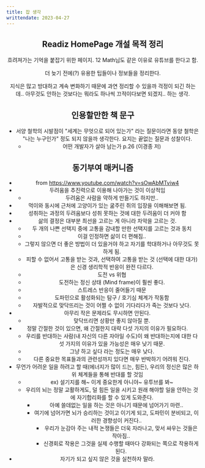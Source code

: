 ```yaml
---
title: 잡 생각
writtendate: 2023-04-27
---
```


<Header />

## Readiz HomePage 개설 목적 정리

흐려져가는 기억을 붙잡기 위한 페이지. 12 Math님도 같은 이유로 유튜브를 한다고 함.

더 늦기 전에(?) 유용한 팁들이나 정보들을 정리한다.

지식은 많고 방대하고 계속 변화하기 때문에 과연 정리할 수 있을까 걱정이 되긴 하는데.. 아무것도 안하는 것보다는 뭐라도 하나씩 끄적이다보면 되겠지.. 하는 생각.

## 인용할만한 책 문구

- 서양 철학의 시발점이 "세계는 무엇으로 되어 있는가" 라는 질문이라면 동양 철학은 "나는 누구인가" 정도 되지 않을까 생각한다. 요지는 끝없는 질문과 성찰이다.
  - 어떤 개발자가 살아 남는가 p.26 (이경종 저)


## 동기부여 매커니즘
- from https://www.youtube.com/watch?v=sOwAbMTviw4
- 두려움을 추진력으로 이용해 나아가는 것이 이상적임
  - 두려움은 사람을 약하게 만들기도 하지만..
- 먹이와 동시에 근처에 고양이가 있는 굶주린 쥐의 입장을 이해해보면 됨.
- 성취하는 과정의 두려움보다 성취 못하는 것에 대한 두려움이 더 커야 함
- 삶의 결정은 대부분 최선을 고르는 게 아니라 차악을 고르는 것.
  - 두 개의 나쁜 선택지 중에 고통을 감내할 만한 선택지를 고르는 것과 동치
  - 이걸 인정하면 삶이 더 편해짐..
  - 그렇지 않으면 더 좋은 방법이 더 있을거야 하고 자기를 학대하거나 아무것도 못하게 됨.
  - 피할 수 없어서 고통을 받는 것과, 선택하여 고통을 받는 것 (선택에 대한 대가)은 신경 생리학적 반응이 완전 다르다.
  - 도전 vs 위협
  - 도전하는 정신 상태 (Mind frame)이 훨씬 좋다.
  - 스트레스 반응이 줄어들기 때문
  - 도파민으로 활성화되는 탐구 / 호기심 체계가 작동함
  - 자발적으로 맞닥뜨리는 것이 어쩔 수 없이 기다리다가 죽는 것보다 낫다.
- 아무리 작은 문제라도 무시하면 안된다.
  - 맞닥뜨리면 상황만 좋지 않아질 뿐.
- 정말 간절한 것이 있으면, 왜 간절한지 대략 다섯 가지의 이유가 필요하다.
  - 우리를 반대하는 사람(내 자신의 다른 자아일 수도)이 왜 반대하는지에 대한 다섯 가지의 이유가 있을 가능성은 매우 낮기 때문.
  - 그냥 하고 싶다 라는 정도는 매우 낮다.
  - 다른 중요한 목표들과의 관련성까지 있다면 매우 반박하기 어려워 진다.
- 무언가 어려운 일을 하려고 할 때(에너지가 많이 드는, 힘든), 우리의 정신은 많은 하위 체계들을 통해 반대를 할 것임
  - ex) 설기지를 해~ 이게 중요한게 아니야~ 유투브를 봐~
  - 우리의 뇌는 정말 교활하게도, 덜 힘든 일을 시키고 원래 해야할 일을 안하는 것에 자기합리화를 할 수 있게 도와준다.
    - 아예 쓸데없는 일을 하는 것은 아니기 때문에 넘어가기 마련..
    - 여기에 넘어가면 뇌가 승리하는 것이고 이기게 되고, 도파민이 분비되고, 이러한 경향성이 커진다..
      - 우리가 눈감아 주는 내적 논쟁들은 더욱 자라나고, 맞서 싸우는 것들은 작아짐..
      - 신경회로 작용은 그것을 실제 수행할 때마다 강화되는 쪽으로 작용하게 된다.
- 자기가 되고 싶지 않은 것을 실천하자 말라.


<TagList />
<Comment />
